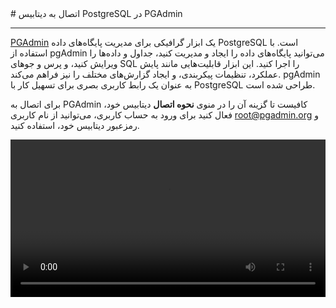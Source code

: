

<Layout>
<Head>
<title>مستندات اتصال به PostgreSQL با PGAdmin - لیارا</title>
<meta property="og:title" content="مستندات خدمات رایانش ابری لیارا" />
<meta property="og:description" content="مستندات قدم به قدم اتصال به دیتابیس PostgreSQL با PGAdmin"  />
</Head>
# اتصال به دیتابیس PostgreSQL در PGAdmin
<hr className="mb-2" />

<a href="https://www.pgadmin.org/" className="text-[#2196f3] ">PGAdmin</a> یک ابزار گرافیکی برای مدیریت پایگاه‌های داده PostgreSQL است. با استفاده از pgAdmin می‌توانید پایگاه‌های داده را ایجاد و مدیریت کنید، جداول و داده‌ها را ویرایش کنید، و پرس و جوهای SQL را اجرا کنید. این ابزار قابلیت‌هایی مانند پایش عملکرد، تنظیمات پیکربندی، و ایجاد گزارش‌های مختلف را نیز فراهم می‌کند. pgAdmin به عنوان یک رابط کاربری بصری برای تسهیل کار با PostgreSQL طراحی شده است.

<div className="h-2" />

برای اتصال به PGAdmin کافیست تا گزینه آن را در منوی <b>نحوه اتصال</b> دیتابیس خود، فعال کنید
برای ورود به حساب کاربری، می‌توانید از نام کاربری <Important>root@pgadmin.org</Important> و رمزعبور دیتابیس خود، استفاده کنید. 
<div className="h-4" />

<video
  src="https://media.liara.ir/postgresql/postgres-pgadmin.mp4"
  controls="controls"
  className="block w-full"
  width="100%"
/>

</Layout>